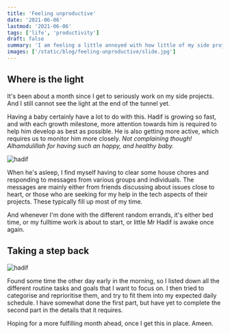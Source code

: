 ```yaml
---
title: 'Feeling unproductive'
date: '2021-06-06'
lastmod: '2021-06-06'
tags: ['life', 'productivity']
draft: false
summary: 'I am feeling a little annoyed with how little of my side project I get to do this past month. Time to take a step back.'
images: ['/static/blog/feeling-unproductive/slide.jpg']
---
```


## Where is the light

It's been about a month since I get to seriously work on my side projects. And I still cannot see the light at the end of the tunnel yet.

Having a baby certainly have a lot to do with this. Hadif is growing so fast, and with each growth milestone, more attention towards him is required to help him develop as best as possible. He is also getting more active, which requires us to monitor him more closely. _Not complaining though! Alhamdulillah for having such an happy, and healthy baby._

![hadif](/static/blog/feeling-unproductive/slide.jpg)

When he's asleep, I find myself having to clear some house chores and responding to messages from various groups and individuals. The messages are mainly either from friends discussing about issues close to heart, or those who are seeking for my help in the tech aspects of their projects. These typically fill up most of my time.

And whenever I'm done with the different random errands, it's either bed time, or my fulltime work is about to start, or little Mr Hadif is awake once again.

## Taking a step back

![hadif](/static/blog/feeling-unproductive/tasksngoals.jpg)

Found some time the other day early in the morning, so I listed down all the different routine tasks and goals that I want to focus on. I then tried to categorise and reprioritise them, and try to fit them into my expected daily schedule. I have somewhat done the first part, but have yet to complete the second part in the details that it requires.

Hoping for a more fulfilling month ahead, once I get this in place. Ameen.
